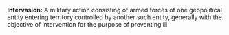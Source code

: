 '''Intervasion:''' A military action consisting of armed forces of one geopolitical entity entering territory controlled by another such entity, generally with the objective of intervention for the purpose of preventing ill.